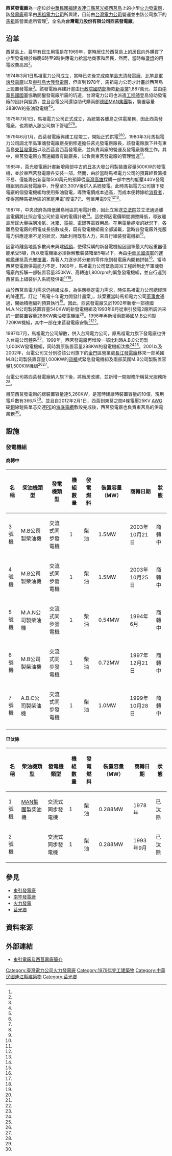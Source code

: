 {{Infobox power station 
| name               = 西莒發電廠
| official_name      = [[台灣電力股份有限公司|台灣電力股份有限公司]]西莒發電廠
| image              = 西莒電廠.jpg
| image_size         = 250px
| image_caption      = 
| image_alt          = 
| location_map       = China Fujian
| location_map_width = 
| location_map_text  = 
| lat_d     = 25
| lat_m     = 58
| lat_s     = 26.7
| lat_NS    = N
| long_d    = 119
| long_m    = 56
| long_s    = 08.8
| long_EW   = E
| coordinates_type   = type:landmark
| coordinates_display= inline,title
| coordinates_ref    = 
|country             = {{ROC}}
|location            = [[福建省_(中華民國)|福建省]][[連江縣_(中華民國)|連江縣]][[莒光鄉|莒光鄉]]田沃村77號
|owner               = [[台灣電力公司|台灣電力公司]]
|operator            = [[台灣電力公司|台灣電力公司]]
|developer           = [[馬祖電力公司|馬祖電力公司]]
|constructor         = {{ROCMND}}
| construction_began = 1978年
| commissioned       = 1979年6月1月
| cost               = 
| licence_expires    = 
| decommissioned     = 
|status              = {{green|商轉中}}
| th_fuel_primary        = [[柴油|柴油]]
| th_fuel_secondary      = 
| th_fuel_tertiary       = 
| th_technology          = 柴油引擎發電
| th_feed_mine           = 
| th_cogeneration        = 
| th_combined_cycle      = 無
| th_cooling_source      = 
| ps_annual_generation   = 
|turbine_manu_other  = {{GER}}德國[[MAN集團|M.A.N公司]]<br>{{BEL}}比利時A.B.C公司<br>{{ENG}}英國M.B公司
|generation_units    = 8部
|installed_capacity  = 5.26MW
| website            = [https://www.taipower.com.tw/tc/news_noclassify_info.aspx?id=4355&chk=f54c8b98-c399-4935-9927-0c5fe796670d&mid=334&param=pn%3d1%26mid%3d334%26key%3d 東引電廠及西莒電廠簡介]
| as_of              = 2016-03-17
| extra              = 
}}

'''西莒發電廠'''為一座位於[[中華民國|中華民國]][[福建省_(中華民國)|福建省]][[連江縣_(中華民國)|連江縣]][[莒光鄉|莒光鄉]][[西莒島|西莒島]]上的小型[[火力發電廠|火力發電廠]]，該[[發電廠|發電廠]]最早由[[馬祖電力公司|馬祖電力公司]]所興建，目前由[[台灣電力公司|台灣電力公司]]營運並由該公司旗下的[[馬祖|馬祖]]區營業處所管理<ref name="馬祖區營業處"/>，全名為'''台灣電力股份有限公司西莒發電廠'''。

== 沿革 ==
西莒島上，最早有民生用電是在1969年，當時居住於西莒島上的居民向外購買了小型發電機於每晚6時至9時供應電力給當地商家和居民，然而，當時每盞[[燈|燈]]的用電收費高昂<ref name="源雜誌"/>。

1974年3月1日馬祖電力公司成立，當時已先後完成[[南竿島|南竿島]][[志清發電廠|志清發電廠]]、[[北竿島|北竿島]][[軍魂發電廠|軍魂發電廠]]以及[[東引島|東引島]][[大我發電廠|大我發電廠]]，但直到1978年，馬祖電力公司才計畫於西莒島上設置發電廠<ref name="源雜誌"/>。該發電廠興建計畫由[[行政院|行政院]][[中華民國國防部|國防部]]撥款[[新臺幣|新臺幣]]1,887萬元，並由[[中華民國國軍|中華民國國軍]]協助開鑿發電廠所需的坑道，台灣電力公司也派遣[[工程師|工程師]]登島協助發電廠的設計與監造，並且台電公司還協助代購兩部[[德國|德國]][[MAN集團|MAN集團]]製，裝置容量288KW的[[柴油|柴油]]發電機<ref name="源雜誌"/><ref name="莒光鄉誌"/>。

1975年7月1日，馬祖電力公司正式成立，為統籌各離島之供電業務，因此西莒發電廠，也將納入該公司旗下管理<ref name="馬祖區營業處"/><ref name="珠山分廠"/><ref name="莒光鄉誌"/>。

1979年6月1月，西莒發電廠興建工程竣工，開始正式供電<ref name="源雜誌"/><ref name="珠山分廠"/>。1980年3月馬祖電力公司調北竿島軍魂發電廠廠長劉修道擔任莒光發電廠廠長，該發電廠旗下共有東莒島[[東莒發電廠|東莒發電廠]]以及西莒島西莒發電廠，並負責兩廠的營運及發電廠裝機工作。其中，東莒發電廠方面還編置有副廠長，以負責東莒發電廠的管理營運<ref name="源雜誌"/>。

1985年，莒光發電廠計畫新增兩部中古的[[日本|日本]]大發公司製裝置容量500KW的發電機，並於東西莒發電廠各安裝一部，然而，由於當時馬祖電力公司的預算經費籌措不易、僅能籌出新臺幣500萬元的預算從[[臺灣|臺灣]][[高雄|高雄]]採購一部中古的低壓440V發電機組到西莒發電廠中，升壓至3,300V後併入系統發電。此時馬祖電力公司旗下發電廠的個發電機組均使用柴油發電，導致電價成本過高，而成本便轉嫁給[[消費者|消費者]]，使得當時馬祖地區的家庭用電1度電7元、營業用電9元<ref name="源雜誌"/><ref name="莒光鄉誌"/>。

1987年，中央政府為降低離島地區的用電計費，因此立案送[[立法院|立法院]]並立法通過離島電價將比照台電公司於臺灣的電價計收<ref name="源雜誌"/>。這使得因電價瞬間調整降低，導致離島居民大量採購[[冷氣|冷氣]]、[[冰箱|冰箱]]、[[電視|電視]]、[[電鍋|電鍋]]等電器用品。在用電量遽增的狀況下，各離島發電廠的用電成長倍數成長，既有發電機組需全部滿載，當時各發電廠外克服電力供應逐漸不足的狀況，因此利用既有人力，來自行組裝發電機組<ref name="源雜誌"/>。

因當時離島地區多數尚未興建[[碼頭|碼頭]]，使得採購的新發電機組因國軍最大的起重器僅能承受5頓，所以發電機組必須拆解散裝裝箱至5噸以下，再由[[中華民國海軍|中華民國海軍]]的[[運輸艦|運輸艦]]運抵莒光鄉[[搶灘|搶灘]]，靠著人力逐步將分箱的零件拖到發電廠內開箱拼裝<ref name="源雜誌"/>。當時西莒發電廠供電能力不足，1989年，馬祖電力公司緊急調派工程師到北竿軍魂發電廠內拆解一部裝置容量350KW、高轉速1,800rpm的緊急發電機組，並自行運到西莒島上組裝併入系統發供電<ref name="源雜誌"/><ref name="莒光鄉誌"/>。

由於西莒島電力需求仍持續成長，為供應穩定電力需求，時任馬祖電力公司總經理的陳連瓦，訂定「馬電十年電力開發計畫案」，該案獲當時馬祖電力公司[[董事會|董事會]]通過，開始積極編列預算執行<ref name="源雜誌"/>。因此，西莒發電廠又於1992年新增一部德國M.A.N公司製裝置容量540KW的新發電機組及1993年9月從東引發電2廠所調派來的一部裝置容量288KW柴油發電機組<ref name="源雜誌馬祖"/>。1996年再新增兩部[[英國|英國]]M.B公司製720KW機組，其中一部在東莒發電廠安裝<ref name="源雜誌"/><ref name="莒光鄉誌"/>。

1997年7月，馬祖電力公司解散，併入台灣電力公司，原馬祖電力旗下發電廠也併入台電公司體系<ref name="源雜誌"/>。1999年，西莒發電廠再增設一部[[比利時|比利時]]A.B.C公司製1,000KW發電機組，同時將原裝置容量288KW的發電機組汰換<ref name="源雜誌"/><ref name="莒光鄉誌"/>。2001以及2002年，台電公司又分別從該公司旗下的[[金門|金門]]區營業處[[長江發電廠|長江發電廠]]移來一部英國M.B公司製裝置容量1,000KW的[[貨櫃|貨櫃]]式緊急發電機組及兩部英國M.B公司製裝置容量1,500KW機組<ref name="源雜誌"/><ref name="莒光鄉誌"/>。

台電公司將西莒發電廠納入旗下後，將廠房改建，並新增一間服務所稱莒光服務所<ref name="臺灣記憶"/>。

目前西莒發電廠的總裝置容量達5,260KW，是當時建廠時裝置容量的10倍，現用電戶數有366戶<ref name="源雜誌"/>。並且自2012年2月1日，西莒到東莒之間4條電壓25KV [[AWG|AWG]] 硬[[銅|銅]]線鎧裝單芯交連[[PE|PE]]的[[海底電纜|海底電纜]]敷設完成後，西莒發電廠也負責東莒島的供電業務<ref name="台電月刊"/>。

== 設施 ==
=== 發電機組 ===
==== 商轉中 ====
{| class="wikitable "
|-
! 名稱 !! 柴油機類型  !! 發電機類型 !! 機組數量 !! 發電燃料 !! 裝置容量（MW）!! 商轉日期 !! 狀態 
|-
| 3號機 || {{GBR}}M.B公司製柴油機 || 交流式同步發電機 || 1 || 柴油 || 1.5MW || 2003年10月21日 || 商轉中
|-
| 4號機 || {{GBR}}M.B公司製柴油機 || 交流式同步發電機 || 1 || 柴油 || 1.5MW || 2003年10月25日 || 商轉中
|-
| 5號機 || {{GER}}M.A.N公司製柴油機 || 交流式同步發電機 || 1 || 柴油 || 0.54MW || 1994年6月 || 商轉中
|- 
| 6號機 || {{GBR}}M.B公司製柴油機 || 交流式同步發電機 || 1 || 柴油 || 0.72MW || 1997年12月21日 || 商轉中
|- 
| 7號機 || {{BEL}}A.B.C公司製柴油機 || 交流式同步發電機 || 1 || 柴油 || 1.0MW || 1999年10月28日 || 商轉中
|-
|}

==== 已汰除 ====
{| class="wikitable "
|-
! 名稱 !!  柴油機類型 !!  發電機類型 !! 機組數量 !! 發電燃料 !! 裝置容量（MW）!! 商轉日期 !! 狀態 
|- 
| 1號機 || {{GER}}[[MAN集團|MAN集團]]製柴油機 || 交流式同步發電機 || 1 || 柴油 || 0.288MW || 1978年 || 已汰除
|- 
| 2號機 ||  || 交流式同步發電機 || 1 || 柴油 || 0.288MW || 1993年9月 || 已汰除
|}

== 參見 ==
* [[東引發電廠|東引發電廠]]
* [[南竿發電廠|南竿發電廠]]
* [[火力發電|火力發電]]
* [[莒光鄉|莒光鄉]]

== 資料來源 ==
{{Reflist| refs=

<ref name="源雜誌馬祖">{{cite web|url=http://www.tri.org.tw/per/75/P04.PDF|title=馬祖的發電廠|author=朱瑞墉|publisher=源雜誌|date=2009-05|accessdate=2016-03-17|archive-date=2016-01-28|archive-url=https://web.archive.org/web/20160128020617/http://www.tri.org.tw/per/75/P04.PDF|dead-url=no}}</ref>

<ref name="源雜誌">{{cite web|language=zh-tw|url=http://www.tri.org.tw/per/75/P14.PDF|title=東西莒的發電廠|author=朱瑞墉|publisher=源雜誌|date=2009-05|accessdate=2016-03-17|archive-date=2017-03-05|archive-url=https://web.archive.org/web/20170305034452/http://www.tri.org.tw/per/75/P14.PDF|dead-url=no}}</ref>

<ref name="馬祖區營業處">{{cite web|language=zh-tw|url=http://branch.taipower.com.tw/Content/Messagess/contents.aspx?SiteID=564732650066706562&MmmID=564766277736362471|title=沿革及特色|author=|publisher=台灣電力公司 馬祖區營業處|date=|accessdate=2016-03-17|archive-date=2021-01-16|archive-url=https://web.archive.org/web/20210116124205/https://branch.taipower.com.tw/Content/Messagess/contents.aspx?SiteID=564732650066706562&MmmID=564766277736362471|dead-url=no}}</ref>

<ref name="珠山分廠">{{cite web|language=zh-tw|url=http://www.taipower.com.tw/content/new_info/new_info-b13k.aspx?LinkID=6|title=台灣電力公司 協和發電廠珠山分廠|author=|publisher=台灣電力公司|date=|accessdate=2016-03-17|archive-date=2016-03-03|archive-url=https://web.archive.org/web/20160303221608/http://www.taipower.com.tw/content/new_info/new_info-b13k.aspx?LinkID=6|dead-url=yes}}</ref>

<ref name="莒光鄉誌">{{cite web|language=zh-tw|url=http://www.matsu.idv.tw/board/board_view.php?board=50&pid=23792&link=23792&start=84|title=莒 光 鄉 誌 第三章 電力|author=莒光鄉公所|publisher=馬祖討論區|date=2007-05-22|accessdate=2016-03-17}}{{Dead link|date=2019年11月 |bot=InternetArchiveBot |fix-attempted=yes }}</ref>

<ref name="台電月刊">{{cite web|language=zh-tw|url=http://info.taipower.com.tw/TaipowerWeb//upload/files/29/TP583_p6-p19.pdf|title=小琉球 最具挑戰的供電島嶼|author=|publisher=台電月刊7月號|date=2011-07|accessdate=2016-03-17|deadurl=yes|archiveurl=https://web.archive.org/web/20170111082709/http://info.taipower.com.tw/TaipowerWeb//upload/files/29/TP583_p6-p19.pdf|archivedate=2017-01-11}}</ref>

<ref name="臺灣記憶">{{cite web|language=zh-tw|url=http://memory.ncl.edu.tw/tm_cgi/hypage.cgi?HYPAGE=toolbox_event_detail.hpg&subject_name=%E8%87%BA%E7%81%A3%E5%A4%A7%E4%BA%8B%E7%B4%80%E8%A6%81&subject_url=toolbox_event.hpg&project_id=dailynews&dtd_id=20&xml_id=0000808528|title=臺電馬祖區莒光服務所及西莒發電廠落成啟用。|author=林金炎|publisher=莒光鄉志|date=2006|accessdate=2016-03-17}}</ref>


}}

==外部連結==
*[https://www.taipower.com.tw/tc/news_noclassify_info.aspx?id=4355&chk=f54c8b98-c399-4935-9927-0c5fe796670d&mid=334&param=pn%3d1%26mid%3d334%26key%3d 東引電廠及西莒電廠簡介] {{Wayback|url=https://www.taipower.com.tw/tc/news_noclassify_info.aspx?id=4355&chk=f54c8b98-c399-4935-9927-0c5fe796670d&mid=334&param=pn%3d1%26mid%3d334%26key%3d |date=20210823232843 }}

{{臺灣發電廠}}
[[Category:臺灣電力公司火力發電廠|Category:臺灣電力公司火力發電廠]]
[[Category:1979年完工建築物|Category:1979年完工建築物]]
[[Category:中華民國連江縣建築物|Category:中華民國連江縣建築物]]
[[Category:莒光鄉|Category:莒光鄉]]